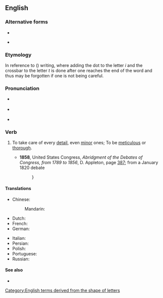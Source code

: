 ==English==
{{was wotd|2007|December|12}}

===Alternative forms===
* {{l|en|dot one's i's and cross one's t's}}
* {{l|en|cross the i's and dot the t's}} {{qualifier|humorous}}

===Etymology===
In reference to {{m|en|cursive}} ({{m|en|joined up}}) writing, where adding the dot to the letter ''i'' and the crossbar to the letter ''t'' is done after one reaches the end of the word and thus may be forgotten if one is not being careful.

===Pronunciation===
* {{a|RP}} {{IPA|/ˈdɒt ði ˌaɪz ənd ˈkɹɒs ðə ˌtiːz/|lang=en}}
* {{a|GA}} {{IPA|/ˈdɑt ði ˌaɪz ənd ˈkɹɔs ðə ˌtiz/|lang=en}}
* {{audio|en-us-dot the i's and cross the t's.ogg|Audio (US)|lang=en}}

===Verb===
{{en-verb|head=[[dot]] [[the]] [[i]][['s]] [[and]] [[cross]] [[the]] [[t]][['s]]|dots the i's and crosses the t's|dotting the i's and crossing the t's|dotted the i's and crossed the t's}}

# {{lb|en|idiomatic}} To take care of every [[detail]], even [[minor]] ones; To be [[meticulous]] or [[thorough]].
#: {{ux|en|Before taking the project to the CEO, let's make sure we '''dot the i's and cross the t's'''.}}
#* '''1858''', United States Congress, ''Abridgment of the Debates of Congress, from 1789 to 1856'', D. Appleton, page [http://books.google.com/books?id=5r04AAAAIAAJ&pg=PA387&dq=%22dot+the+i%27s+and+cross+the+t%27s%22+date:1840-1860&num=20&as_brr=0 387]; from a January 1820 debate
#*: {{quote|en|Pray, sir, what is the object of referring a bill to a committee —merely to '''dot the i's and cross the t's'''?}}}

====Translations====
{{trans-top|Take care of every detail}}
* Chinese:
*: Mandarin: {{t-check|cmn|滴水不漏|sc=Hani}}
* Dutch: {{t|nl|de puntjes op de i zetten}}
* French: {{t+|fr|mettre les points sur les i}}
* German: {{t|de|das [[i-Tüpfelchen]] [[setzen]]}}
{{trans-mid}}
* Italian: {{t|it|mettere i puntini sulle i}}
* Persian: {{t|fa|مراقب جزئيات بودن|sc=fa-Arab}}
* Polish: {{t|pl|dopiąć na ostatni guzik}}
* Portuguese: {{t|pt|pôr os pontos nos ii}}
* Russian: {{t|ru|расста́вить все точки над i}}
{{trans-bottom}}

====See also====
* {{l|en|mind one's p's and q's}}

[[Category:English terms derived from the shape of letters]]